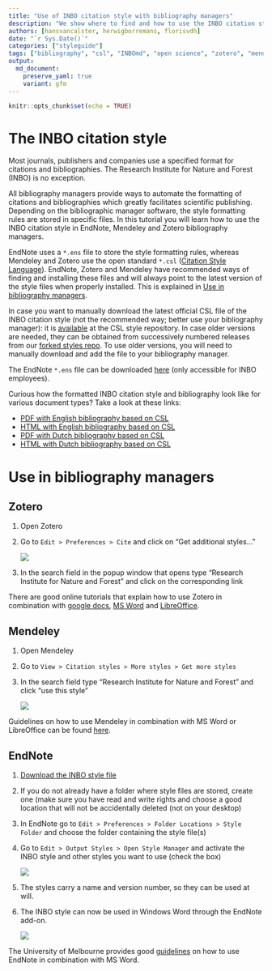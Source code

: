 ```yaml
---
title: "Use of INBO citation style with bibliography managers"
description: "We show where to find and how to use the INBO citation style in bibliography managers"
authors: [hansvancalster, herwigborremans, florisvdh]
date: "`r Sys.Date()`"
categories: ["styleguide"]
tags: ["bibliography", "csl", "INBOmd", "open science", "zotero", "mendeley", "endnote"]
output: 
  md_document:
    preserve_yaml: true
    variant: gfm
---
```


```r
knitr::opts_chunk$set(echo = TRUE)
```


# The INBO citation style

Most journals, publishers and companies use a specified format for citations and bibliographies.
The Research Institute for Nature and Forest (INBO) is no exception.

All bibliography managers provide ways to automate the formatting of citations and bibliographies which greatly facilitates scientific publishing.
Depending on the bibliographic manager software, the style formatting rules are stored in specific files.
In this tutorial you will learn how to use the INBO citation style in EndNote, Mendeley and Zotero bibliography managers.

EndNote uses a `*.ens` file to store the style formatting rules, whereas Mendeley and Zotero use the open standard `*.csl` ([Citation Style Language](https://citationstyles.org/)).
EndNote, Zotero and Mendeley have recommended ways of finding and installing these files and will always point to the latest version of the style files when properly installed.
This is explained in [Use in bibliography managers].

In case you want to manually download the latest official CSL file of the INBO citation style (not the recommended way; better use your bibliography manager): it is [available](https://github.com/citation-style-language/styles/blob/master/research-institute-for-nature-and-forest.csl) at the CSL style repository.
In case older versions are needed, they can be obtained from successively numbered releases from our [forked styles repo](https://github.com/inbo/styles/releases).
To use older versions, you will need to manually download and add the file to your bibliography manager.

The EndNote `*.ens` file can be downloaded [here](https://sites.google.com/a/inbo.be/intranet/ondersteuning/bibliotheek/endnote-informatie/endnotehuisstijl) (only accessible for INBO employees).

Curious how the formatted INBO citation style and bibliography look like for various document types?
Take a look at these links:

- [PDF with English bibliography based on CSL](https://inbomd-examples.netlify.app/citation_style/en/citation_style_csl.pdf)
- [HTML with English bibliography based on CSL](https://inbomd-examples.netlify.app/citation_style/en/index.html)
- [PDF with Dutch bibliography based on CSL](https://inbomd-examples.netlify.app/citation_style/nl/citation_style_csl.pdf)
- [HTML with Dutch bibliography based on CSL](https://inbomd-examples.netlify.app/citation_style/nl/index.html)


# Use in bibliography managers


## Zotero

1. Open Zotero
1. Go to `Edit > Preferences > Cite` and click on "Get additional styles..."

    ![](zotero_styles.png)

1. In the search field in the popup window that opens type "Research Institute for Nature and Forest" and click on the corresponding link


There are good online tutorials that explain how to use Zotero in combination with [google docs](https://www.zotero.org/support/google_docs), [MS Word](https://www.zotero.org/support/word_processor_plugin_usage) and [LibreOffice](https://www.zotero.org/support/libreoffice_writer_plugin_usage). 

## Mendeley

1. Open Mendeley
1. Go to `View > Citation styles > More styles > Get more styles`
1. In the search field type "Research Institute for Nature and Forest" and click "use this style"

    ![](mendeley_styles.png)

Guidelines on how to use Mendeley in combination with MS Word or LibreOffice can be found [here](https://www.mendeley.com/guides/using-citation-editor).

## EndNote

1. [Download the INBO style file](https://sites.google.com/a/inbo.be/intranet/ondersteuning/bibliotheek/endnote-informatie/endnotehuisstijl)
1. If you do not already have a folder where style files are stored, create one (make sure you have read and write rights and choose a good location that will not be accidentally deleted (not on your desktop)
1. In EndNote go to `Edit > Preferences > Folder Locations > Style Folder` and
choose the folder containing the style file(s)
1. Go to `Edit > Output Styles > Open Style Manager` and activate the INBO style and other styles you want to use (check the box)

    ![](endnote_styles.png)

1. The styles carry a name and version number, so they can be used at will.
1. The INBO style can now be used in Windows Word through the EndNote add-on.

    ![](endnote_word.png)

The University of Melbourne provides good [guidelines](https://unimelb.libguides.com/c.php?g=403235&p=2744645) on how to use EndNote in combination with MS Word.
